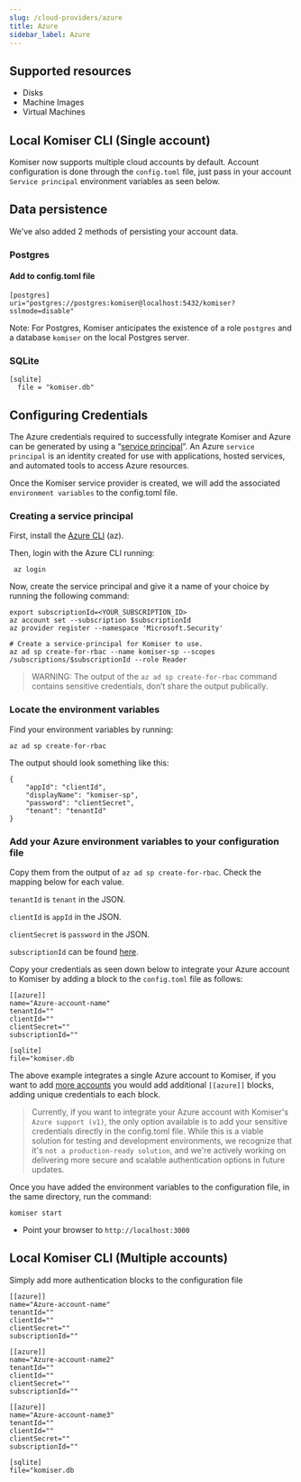 ```yaml
---
slug: /cloud-providers/azure
title: Azure
sidebar_label: Azure
---
```


## Supported resources
- Disks
- Machine Images
- Virtual Machines

## Local Komiser CLI (Single account)

Komiser now supports multiple cloud accounts by default. Account configuration is done through the `config.toml` file, just pass in your account `Service principal` environment variables as seen below.

## Data persistence 
We've also added 2 methods of persisting your account data.
### Postgres
#### Add to config.toml file
```
[postgres]
uri="postgres://postgres:komiser@localhost:5432/komiser?sslmode=disable"
```
Note: For Postgres, Komiser anticipates the existence of a role `postgres` and a database `komiser` on the local Postgres server.

### SQLite

```
[sqlite]
  file = "komiser.db"
```

## Configuring Credentials

The Azure credentials required to successfully integrate Komiser and Azure can be generated by using a “[service principal](https://learn.microsoft.com/en-us/cli/azure/create-an-azure-service-principal-azure-cli)”. An Azure `service principal` is an identity created for use with applications, hosted services, and automated tools to access Azure resources.

Once the Komiser service provider is created, we will add the associated `environment variables` to the config.toml file.

### Creating a service principal
First, install the [Azure CLI](https://learn.microsoft.com/en-us/cli/azure/install-azure-cli) (az).

Then, login with the Azure CLI running:
```
 az login
```

Now, create the service principal and give it a name of your choice by running the following command:
```
export subscriptionId=<YOUR_SUBSCRIPTION_ID>
az account set --subscription $subscriptionId
az provider register --namespace 'Microsoft.Security'

# Create a service-principal for Komiser to use. 
az ad sp create-for-rbac --name komiser-sp --scopes /subscriptions/$subscriptionId --role Reader
```
> WARNING: The output of the `az ad sp create-for-rbac` command contains sensitive credentials, don’t share the output publically.

### Locate the environment variables
Find your environment variables by running:
```
az ad sp create-for-rbac
```
The output should look something like this:
```
{ 
    "appId": "clientId",
    "displayName": "komiser-sp",
    "password": "clientSecret",
    "tenant": "tenantId"
}
```

### Add your Azure environment variables to your configuration file

Copy them from the output of `az ad sp create-for-rbac`. Check the mapping below for each value.

`tenantId` is `tenant` in the JSON.

`clientId` is `appId` in the JSON.

`clientSecret` is `password` in the JSON.

`subscriptionId` can be found [here](https://learn.microsoft.com/en-us/azure/azure-portal/get-subscription-tenant-id).

Copy your credentials as seen down below to integrate your Azure account to Komiser by adding a block to the `config.toml` file as follows:

```
[[azure]]
name="Azure-account-name"
tenantId=""
clientId=""
clientSecret=""
subscriptionId=""

[sqlite]
file="komiser.db
```
                                        

The above example integrates a single Azure account to Komiser, if you want to add [more accounts](./azure.md#local-komiser-cli-multiple-accounts) you would add additional `[[azure]]` blocks, adding unique credentials to each block.

>Currently, if you want to integrate your Azure account with Komiser's `Azure support (v1)`, the only option available is to add your sensitive credentials directly in the config.toml file. While this is a viable solution for testing and development environments, we recognize that it's `not a production-ready solution`, and we're actively working on delivering more secure and scalable authentication options in future updates.

Once you have added the environment variables to the configuration file, in the same directory, run the command:

```
komiser start 
```

* Point your browser to `http://localhost:3000`

## Local Komiser CLI (Multiple accounts)
Simply add more authentication blocks to the configuration file

```
[[azure]]
name="Azure-account-name"
tenantId=""
clientId=""
clientSecret=""
subscriptionId=""

[[azure]]
name="Azure-account-name2"
tenantId=""
clientId=""
clientSecret=""
subscriptionId=""

[[azure]]
name="Azure-account-name3"
tenantId=""
clientId=""
clientSecret=""
subscriptionId=""

[sqlite]
file="komiser.db
```